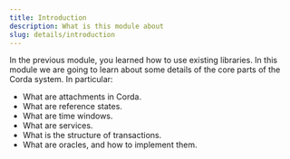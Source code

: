 ```yaml
---
title: Introduction
description: What is this module about
slug: details/introduction
---
```


In the previous module, you learned how to use existing libraries. In this module we are going to learn about some details of the core parts of the Corda system. In particular:

* What are attachments in Corda.
* What are reference states.
* What are time windows.
* What are services.
* What is the structure of transactions.
* What are oracles, and how to implement them.
